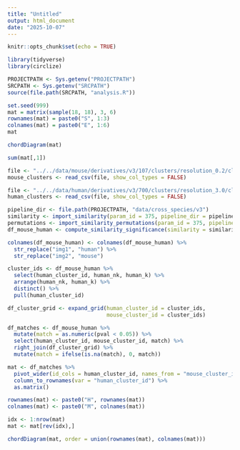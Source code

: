 ```yaml
---
title: "Untitled"
output: html_document
date: "2025-10-07"
---
```


```r
knitr::opts_chunk$set(echo = TRUE)
```


```r
library(tidyverse)
library(circlize)

```

```r
PROJECTPATH <- Sys.getenv("PROJECTPATH")
SRCPATH <- Sys.getenv("SRCPATH")
source(file.path(SRCPATH, "analysis.R"))
```



```r
set.seed(999)
mat = matrix(sample(18, 18), 3, 6) 
rownames(mat) = paste0("S", 1:3)
colnames(mat) = paste0("E", 1:6)
mat
```


```r
chordDiagram(mat)
```

```r
sum(mat[,1])
```

```r
file <- "../../data/mouse/derivatives/v3/107/clusters/resolution_0.2/clusters.csv"
mouse_clusters <- read_csv(file, show_col_types = FALSE)

file <- "../../data/human/derivatives/v3/700/clusters/resolution_3.0/clusters.csv"
human_clusters <- read_csv(file, show_col_types = FALSE)

pipeline_dir <- file.path(PROJECTPATH, "data/cross_species/v3")
similarity <- import_similarity(param_id = 375, pipeline_dir = pipeline_dir)
permutations <- import_similarity_permutations(param_id = 375, pipeline_dir = pipeline_dir)
df_mouse_human <- compute_similarity_significance(similarity = similarity, permutations = permutations)

colnames(df_mouse_human) <- colnames(df_mouse_human) %>% 
  str_replace("img1", "human") %>% 
  str_replace("img2", "mouse")

cluster_ids <- df_mouse_human %>% 
  select(human_cluster_id, human_nk, human_k) %>% 
  arrange(human_nk, human_k) %>% 
  distinct() %>% 
  pull(human_cluster_id)

df_cluster_grid <- expand_grid(human_cluster_id = cluster_ids,
                               mouse_cluster_id = cluster_ids) 

df_matches <- df_mouse_human %>% 
  mutate(match = as.numeric(pval < 0.05)) %>% 
  select(human_cluster_id, mouse_cluster_id, match) %>% 
  right_join(df_cluster_grid) %>% 
  mutate(match = ifelse(is.na(match), 0, match))

mat <- df_matches %>% 
  pivot_wider(id_cols = human_cluster_id, names_from = "mouse_cluster_id", values_from = "match") %>% 
  column_to_rownames(var = "human_cluster_id") %>% 
  as.matrix()

rownames(mat) <- paste0("H", rownames(mat))
colnames(mat) <- paste0("M", colnames(mat))

idx <- 1:nrow(mat)
mat <- mat[rev(idx),]
```

```r
chordDiagram(mat, order = union(rownames(mat), colnames(mat)))
```
